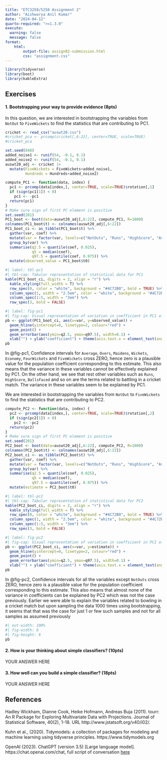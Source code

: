 ```yaml
---
title: "ETC3250/5250 Assignment 2"
author: "Aishwarya Anil Kumar"
date: "2024-04-12"
quarto-required: ">=1.3.0"
execute: 
  warning: false
  message: false
format:
    html:
        output-file: assign02-submission.html
        css: "assignment.css"
---
```


<!-- Guide to using quarto at https://quarto.org/docs/get-started/hello/rstudio.html -->

```r
library(tidyverse)
library(boot)
library(kableExtra)
```

## Exercises

#### 1. Bootstrapping your way to provide evidence (8pts)

In this question, we are interested in bootstrapping the variables from `NotOut` to `FiveWickets` to find the statistics that are contributing to PC1.
```r
cricket <- read_csv("auswt20.csv")
#cricket_pca <- prcomp(cricket[,6:22], center=TRUE, scale=TRUE)
#cricket_pca

set.seed(848) 
added_noise1 <- runif(54, -0.1, 0.1) 
added_noise2 <- runif(54, -0.1, 0.1) 
auswt20_adj <- cricket |> 
  mutate(FiveWickets = FiveWickets+added_noise1, 
         Hundreds = Hundreds+added_noise2)
```

```r
compute_PC1 <- function(data, index) {
  pc1 <- prcomp(data[index,], center=TRUE, scale=TRUE)$rotation[,1]
  if (sign(pc1[1]) < 0) 
    pc1 <- -pc1
  return(pc1)
}
# Make sure sign of first PC element is positive
set.seed(201)
PC1_boot <- boot(data=auswt20_adj[,6:22], compute_PC1, R=1000)
colnames(PC1_boot$t) <- colnames(auswt20_adj[,6:22])
PC1_boot_ci <- as_tibble(PC1_boot$t) %>%
  gather(var, coef) %>% 
  mutate(var = factor(var, levels=c("NotOuts", "Runs", "HighScore", "Average", "BallsFaced", "StrikeRate", "Hundreds", "Fifties", "Ducks", "Fours", "Sixes", "Overs", "Maidens", "Wickets", "Economy", "FourWickets", "FiveWickets"))) %>%
  group_by(var) %>%
  summarise(q2.5 = quantile(coef, 0.025), 
            q5 = median(coef),
            q97.5 = quantile(coef, 0.975)) %>%
  mutate(observed_value = PC1_boot$t0) 

```

```r
#| label: tbl-pc1
#| tbl-cap: Tabular representation of statistical data for PC1
kable(PC1_boot_ci, digits = 2, align = "r") %>%
  kable_styling(full_width = T) %>%
  row_spec(0, color = "white", background = "#4C72B0", bold = TRUE) %>%
  column_spec(1, width = "2.5em", color = "white", background = "#4C72B0") %>%
  column_spec(1:5, width = "3em") %>%
  row_spec(3, bold = FALSE)
```

```r
#| label: fig-pc1
#| fig-cap: Visual representation of variation in coefficient in PC1 after bootstrapping
pb <- ggplot(PC1_boot_ci, aes(x=var, y=observed_value)) + 
  geom_hline(yintercept=0, linetype=2, colour="red") +
  geom_point() +
  geom_errorbar(aes(ymin=q2.5, ymax=q97.5), width=0.1) +
  xlab("") + ylab("coefficient") + theme(axis.text.x = element_text(angle = 30))
pb
```

[In @fig-pc1, Confidence intervals for `Average`,  `Overs`, `Maidens`, `Wickets`, `Economy`, `FourWickets` and `FiveWickets` cross ZERO, hence zero is a plausible value for the population coefficient corresponding to this estimate. This also means that the variance in these variables cannot be effectively explained by PC1. On the other hand, we see that rest other variables such as `Runs`, `HighScore`, `BallsFaced` and so on are the terms related to battling in a cricket match. The variance in these variables seem to be explained by PC1.]{.smaller}



We are interested in bootstrapping the variables from `NotOut` to `FiveWickets` to find the statistics that are contributing to PC2.
```r
compute_PC2 <- function(data, index) {
  pc2 <- prcomp(data[index,], center=TRUE, scale=TRUE)$rotation[,2]
  if (sign(pc2[1]) < 0) 
    pc2 <- -pc2 
  return(pc2)
}
# Make sure sign of first PC element is positive
set.seed(201)
PC2_boot <- boot(data=auswt20_adj[,6:22], compute_PC2, R=1000)
colnames(PC2_boot$t) <- colnames(auswt20_adj[,6:22])
PC2_boot_ci <- as_tibble(PC2_boot$t) %>%
  gather(var, coef) %>% 
  mutate(var = factor(var, levels=c("NotOuts", "Runs", "HighScore", "Average", "BallsFaced", "StrikeRate", "Hundreds", "Fifties", "Ducks", "Fours", "Sixes", "Overs", "Maidens", "Wickets", "Economy", "FourWickets", "FiveWickets"))) %>%
  group_by(var) %>%
  summarise(q2.5 = quantile(coef, 0.025), 
            q5 = median(coef),
            q97.5 = quantile(coef, 0.975)) %>%
  mutate(estimate = PC2_boot$t0) 

```
```r
#| label: tbl-pc2
#| tbl-cap: Tabular representation of statistical data for PC2
kable(PC2_boot_ci, digits = 2, align = "r") %>%
  kable_styling(full_width = T) %>%
  row_spec(0, color = "white", background = "#4C72B0", bold = TRUE) %>%
  column_spec(1, width = "2.5em", color = "white", background = "#4C72B0") %>%
  column_spec(1:5, width = "3em") %>%
  row_spec(3, bold = FALSE)
```

```r
#| label: fig-pc2
#| fig-cap: Visual representation of variation in coefficient in PC2 after bootstrapping
pb <- ggplot(PC2_boot_ci, aes(x=var, y=estimate)) + 
  geom_hline(yintercept=0, linetype=2, colour="red") +
  geom_point() +
  geom_errorbar(aes(ymin=q2.5, ymax=q97.5), width=0.1) +
  xlab("") + ylab("coefficient") + theme(axis.text.x = element_text(angle = 30))
pb
```

[In @fig-pc2, Confidence intervals for all the variables except `NotOuts` cross ZERO, hence zero is a plausible value for the population coefficient corresponding to this estimate. This also means that almost none of the variance in coefficients can be explained by PC2 which was not the case previously. Earlier we were able to explain the variables related to bowling in a cricket match but upon sampling the data 1000 times using bootstrapping, it seems that that was the case for just 1 or few such samples and not for all samples as assumed previously]{.smaller}

```r
#| out-width: 100%
#| fig-width: 6
#| fig-height: 6
pb
```


#### 2. How is your thinking about simple classifiers? (10pts)

YOUR ANSWER HERE

#### 3. How well can you build a simple classifier? (18pts)

YOUR ANSWER HERE

## References

Hadley Wickham, Dianne Cook, Heike Hofmann, Andreas Buja
  (2011). tourr: An R Package for Exploring Multivariate
  Data with Projections. Journal of Statistical Software,
  40(2), 1-18. URL http://www.jstatsoft.org/v40/i02/.
  
Kuhn et al., (2020). Tidymodels: a collection of
  packages for modeling and machine learning using
  tidyverse principles. https://www.tidymodels.org  
  
OpenAI (2023). ChatGPT (version 3.5) [Large language model]. https://chat.openai.com/chat, full script of conversation [here]( https://chat.openai.com/share/746c4f77-9b7b-4c3b-867a-826f639b91aa)